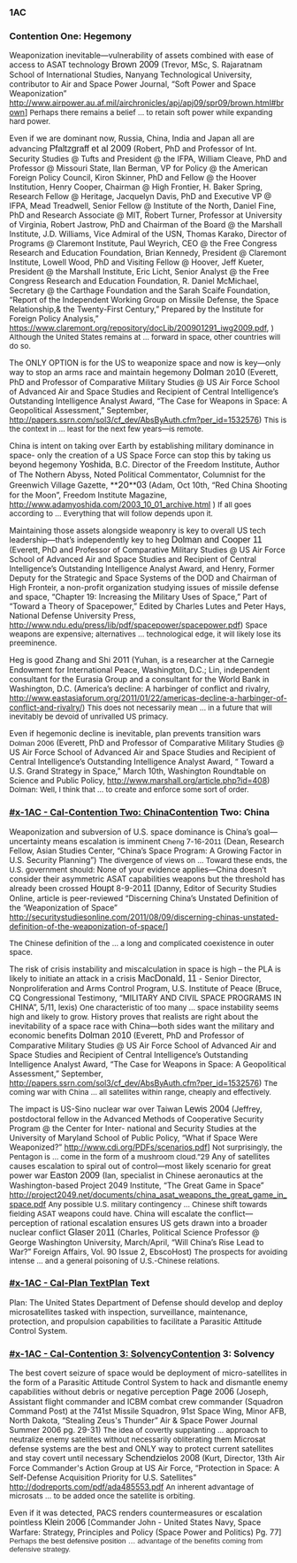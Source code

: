 ===1AC=== 
===Contention One: Hegemony=== 

Weaponization inevitable—vulnerability of assets combined with ease of access to ASAT technology
<span style="font-family: Helvetica; font-size: 16px;">Brown 2009</span> (Trevor, MSc, S. Rajaratnam School of International Studies, Nanyang Technological University, contributor to Air and Space Power Journal, “Soft Power and Space Weaponization” [[http://www.airpower.au.af.mil/airchronicles/apj/apj09/spr09/brown.html#brown|http://www.airpower.au.af.mil/airchronicles/apj/apj09/spr09/brown.html#brown]]]
<span style="font-size: 13.3333px;">Perhaps there remains a belief … to retain soft power while expanding hard power.</span>


Even if we are dominant now, Russia, China, India and Japan all are advancing
<span style="font-family: Helvetica; font-size: 16px;">Pfaltzgraff et al</span> <span style="font-size: 16px;">20</span><span style="font-family: Helvetica; font-size: 16px;">09</span> (Robert, PhD and Professor of Int. Security Studies @ Tufts and President @ the IFPA, William Cleave, PhD and Professor @ Missouri State, Ilan Berman, VP for Policy @ the American Foreign Policy Council, Kiron Skinner, PhD and Fellow @ the Hoover Institution, Henry Cooper, Chairman @ High Frontier, H. Baker Spring, Research Fellow @ Heritage, Jacquelyn Davis, PhD and Executive VP @ IFPA, Mead Treadwell, Senior Fellow @ Institute of the North, Daniel Fine, PhD and Research Associate @ MIT, Robert Turner, Professor at University of Virginia, Robert Jastrow, PhD and Chairman of the Board @ the Marshall Institute, J.D. Williams, Vice Admiral of the USN, Thomas Karako, Director of Programs @ Claremont Institute, Paul Weyrich, CEO @ the Free Congress Research and Education Foundation, Brian Kennedy, President @ Claremont Institute, Lowell Wood, PhD and Visiting Fellow @ Hoover, Jeff Kueter, President @ the Marshall Institute, Eric Licht, Senior Analyst @ the Free Congress Research and Education Foundation, R. Daniel McMichael, Secretary @ the Carthage Foundation and the Sarah Scaife Foundation, “Report of the Independent Working Group on Missile Defense, the Space Relationship,& the Twenty-First Century,” Prepared by the Institute for Foreign Policy Analysis,” [[https://www.claremont.org/repository/docLib/200901291_iwg2009.pdf]], )
<span style="font-size: 13.3333px; text-decoration: none;">Although the U</span><span style="font-size: 13.3333px;">nited </span><span style="font-size: 13.3333px; text-decoration: none;">S</span><span style="font-size: 13.3333px;">tates </span><span style="font-size: 13.3333px; text-decoration: none;">remains at … forward in space, other countries will do so</span><span style="font-size: 13.3333px;">. </span>


The ONLY OPTION is for the US to weaponize space and now is key—only way to stop an arms race and maintain hegemony
<span style="font-family: Helvetica; font-size: 16px;">Dolman </span><span style="font-size: 13.3333px;">20</span><span style="font-family: Helvetica; font-size: 16px;">10</span> (Everett, PhD and Professor of Comparative Military Studies @ US Air Force School of Advanced Air and Space Studies and Recipient of Central Intelligence’s Outstanding Intelligence Analyst Award, “The Case for Weapons in Space: A Geopolitical Assessment,” September, [[http://papers.ssrn.com/sol3/cf_dev/AbsByAuth.cfm?per_id=1532576]])
<span style="font-size: 13.3333px;">This is the context in … </span><span style="font-size: 13.3333px; text-decoration: none;">least for the next few years—is remote.</span>



China is intent on taking over Earth by establishing military dominance in space- only the creation of a US Space Force can stop this by taking us beyond hegemony
<span style="font-family: Helvetica; font-size: 16px;">Yoshida,</span> B.C. Director of the Freedom Institute, Author of The Nothern Abyss, Noted Political Commentator, Columnist for the Greenwich Village Gazette, <span class="Underline">**<span style="font-size: 16px; text-decoration: none;">20</span>**</span><span style="font-family: Helvetica; font-size: 16px;">03</span> (Adam, Oct 10th, “Red China Shooting for the Moon”, Freedom Institute Magazine, [[http://www.adamyoshida.com/2003_10_01_archive.html]] )
<span style="font-size: 13.3333px;">If all goes according to … </span><span style="font-size: 13.3333px; text-decoration: none;">Everything that will follow depends upon it.</span>


Maintaining those assets alongside weaponry is key to overall US tech leadership—that’s independently key to heg
<span style="font-family: Helvetica; font-size: 16px;">Dolman and Cooper 11</span> (Everett, PhD and Professor of Comparative Military Studies @ US Air Force School of Advanced Air and Space Studies and Recipient of Central Intelligence’s Outstanding Intelligence Analyst Award, and Henry, Former Deputy for the Strategic and Space Systems of the DOD and Chairman of High Fronteir, a non-profit organization studying issues of missile defense and space, “Chapter 19: Increasing the Military Uses of Space,” Part of “Toward a Theory of Spacepower,” Edited by Charles Lutes and Peter Hays, National Defense University Press, [[http://www.ndu.edu/press/lib/pdf/spacepower/spacepower.pdf]])
<span style="font-size: 13.3333px; text-decoration: none;">Space weapons</span><span style="font-size: 13.3333px;"> are expensive; alternatives … </span><span style="font-size: 13.3333px; text-decoration: none;">technological edge, it will </span><span style="font-size: 13.3333px;">likely</span><span style="font-size: 13.3333px; text-decoration: none;"> lose its preeminence.</span>

Heg is good
<span style="font-size: 14.6667px;">Zhang and Shi 2011</span> (Yuhan, is a researcher at the Carnegie Endowment for International Peace, Washington, D.C.; Lin, independent consultant for the Eurasia Group and a consultant for the World Bank in Washington, D.C. (America’s decline: A harbinger of conflict and rivalry, [[http://www.eastasiaforum.org/2011/01/22/americas-decline-a-harbinger-of-conflict-and-rivalry/]])
<span style="font-size: 13.3333px;">This does not necessarily mean … in a future that will inevitably be devoid of unrivalled US primacy.</span>


Even if hegemonic decline is inevitable, plan prevents transition wars
<span style="font-family: Helvetica; font-size: 13.3333px;">Dolman</span><span style="font-size: 13.3333px;"> 20</span><span style="font-family: Helvetica; font-size: 13.3333px;">06</span> (Everett, PhD and Professor of Comparative Military Studies @ US Air Force School of Advanced Air and Space Studies and Recipient of Central Intelligence’s Outstanding Intelligence Analyst Award, “ Toward a U.S. Grand Strategy in Space,” March 10th, Washington Roundtable on Science and Public Policy, [[http://www.marshall.org/article.php?id=408]])
<span style="font-size: 13.3333px;">Dolman: Well, I think that … </span><span style="font-size: 13.3333px; text-decoration: none;">to create and enforce some sort of order.</span>



===[[#x-1AC - Cal-Contention Two: China]]Contention Two: China=== 
Weaponization and subversion of U.S. space dominance is China’s goal—uncertainty means escalation is imminent
<span style="font-family: Helvetica; font-size: 13.3333px;">Cheng</span><span style="font-size: 13.3333px;"> 7-16-20</span><span style="font-family: Helvetica; font-size: 13.3333px;">11</span> (Dean, Research Fellow, Asian Studies Center, “China’s Space Program: A Growing Factor in U.S. Security Planning”)
<span style="font-size: 13.3333px; text-decoration: none;">The divergence of views on … </span><span style="font-size: 13.3333px;">Toward these ends, the U.S. government should:</span>
None of your evidence applies—China doesn’t consider their asymmetric ASAT capabilities weapons but the threshold has already been crossed
<span style="font-family: Helvetica; font-size: 16px;">Houpt</span> 8-9-20<span style="font-family: Helvetica; font-size: 16px;">11</span> [Danny, Editor of Security Studies Online, article is peer-reviewed “Discerning China’s Unstated Definition of the ‘Weaponization of Space” [[http://securitystudiesonline.com/2011/08/09/discerning-chinas-unstated-definition-of-the-weaponization-of-space/]]]

<span style="font-size: 13.3333px; text-decoration: none;">The Chinese definition of the … </span><span style="font-size: 13.3333px;">a long and complicated coexistence in outer space.</span>


The risk of crisis instability and miscalculation in space is high – the PLA is likely to initiate an attack in a crisis
<span style="font-family: Helvetica; font-size: 16px;">MacDonald, 11</span> - Senior Director, Nonproliferation and Arms Control Program, U.S. Institute of Peace (Bruce, CQ Congressional Testimony, “MILITARY AND CIVIL SPACE PROGRAMS IN CHINA”, 5/11, lexis)
<span style="font-size: 13.3333px; text-decoration: none;">One characteristic of too many … space instability seems high and likely to grow.</span>
History proves that realists are right about the inevitability of a space race with China—both sides want the military and economic benefits
<span style="font-family: Helvetica; font-size: 16px;">Dolman</span> 20<span style="font-family: Helvetica; font-size: 16px;">10</span> (Everett, PhD and Professor of Comparative Military Studies @ US Air Force School of Advanced Air and Space Studies and Recipient of Central Intelligence’s Outstanding Intelligence Analyst Award, “The Case for Weapons in Space: A Geopolitical Assessment,” September, [[http://papers.ssrn.com/sol3/cf_dev/AbsByAuth.cfm?per_id=1532576]])
<span style="font-size: 13.3333px; text-decoration: none;">The coming war with China … all satellites within range, cheaply and effectively. </span>


The impact is US-Sino nuclear war over Taiwan
<span style="font-family: Helvetica; font-size: 16px;">Lewis 2004</span> (Jeffrey, postdoctoral fellow in the Advanced Methods of Cooperative Security Program @ the Center for Inter- national and Security Studies at the University of Maryland School of Public Policy, “What if Space Were Weaponized?” [[http://www.cdi.org/PDFs/scenarios.pdf]]]
<span style="font-size: 13.3333px;">Not surprisingly, </span><span style="font-size: 13.3333px; text-decoration: none;">the Pentagon is … come in the form of a mushroom cloud</span><span style="font-size: 13.3333px;">.”29</span>
Any of satellites causes escalation to spiral out of control—most likely scenario for great power war
<span style="font-family: Helvetica; font-size: 16px;">Easton 2009 </span>(Ian, specialist in Chinese aeronautics at the Washington-based Project 2049 Institute, “The Great Game in Space” [[http://project2049.net/documents/china_asat_weapons_the_great_game_in_space.pdf]]
<span style="font-size: 13.3333px; text-decoration: none;">Any possible U.S. military contingency … </span><span style="font-size: 13.3333px;">Chinese shift towards fielding </span><span style="font-size: 13.3333px; text-decoration: none;">ASAT weapons could have</span><span style="font-size: 13.3333px;">.</span>
China will escalate the conflict—perception of rational escalation ensures US gets drawn into a broader nuclear conflict
<span style="font-family: Helvetica; font-size: 16px;">Glaser</span> 20<span style="font-family: Helvetica; font-size: 16px;">11</span> (Charles, Political Science Professor @ George Washington University, March/April, “Will China’s Rise Lead to War?” Foreign Affairs, Vol. 90 Issue 2, EbscoHost)
<span style="font-size: 13.3333px;">The prospects for avoiding intense … and a general poisoning of U.S.-Chinese relations.</span>

===[[#x-1AC - Cal-Plan Text]]Plan Text=== 
Plan: The United States Department of Defense should develop and deploy microsatellites tasked with inspection, surveillance, maintenance, protection, and propulsion capabilities to facilitate a Parasitic Attitude Control System.

===[[#x-1AC - Cal-Contention 3: Solvency]]Contention 3: Solvency=== 

The best covert seizure of space would be deployment of micro-satellites in the form of a Parasitic Attitude Control System to hack and dismantle enemy capabilities without debris or negative perception
<span style="font-family: Helvetica; font-size: 16px;">Page</span> 20<span style="font-family: Helvetica; font-size: 16px;">06</span> (Joseph, Assistant flight commander and ICBM combat crew commander (Squadron Command Post) at the 741st Missile Squadron, 91st Space Wing, Minor AFB, North Dakota, “Stealing Zeus's Thunder” Air & Space Power Journal Summer 2006 pg. 29-31)
<span style="font-size: 13.3333px; text-decoration: none;">The idea of covertly supplanting … </span><span style="font-size: 13.3333px;">approach</span><span style="font-size: 13.3333px; text-decoration: none;"> to neutralize enemy satellites without </span><span style="font-size: 13.3333px;">necessarily</span><span style="font-size: 13.3333px; text-decoration: none;"> obliterating them</span>
Microsat defense systems are the best and ONLY way to protect current satellites and stay covert until necessary
<span style="font-family: Helvetica; font-size: 16px;">Schendzielos</span> 20<span style="font-family: Helvetica; font-size: 16px;">08</span> (Kurt, Director, 13th Air Force Commander's Action Group at US Air Force, “Protection in Space: A Self-Defense Acquisition Priority for U.S. Satellites” [[http://dodreports.com/pdf/ada485553.pdf]]
<span style="font-size: 13.3333px; text-decoration: none;">An inherent advantage of microsats</span><span style="font-size: 13.3333px;"> … </span><span style="font-size: 13.3333px; text-decoration: none;">to be added once the satellite is orbiting.</span>


Even if it was detected, PACS renders countermeasures or escalation pointless
<span style="font-family: Helvetica; font-size: 16px;">Klein</span> 20<span style="font-family: Helvetica; font-size: 16px;">06</span> [Commander John - United States Navy, Space Warfare: Strategy, Principles and Policy (Space Power and Politics) Pg. 77]
<span style="color: #2d2d2d; font-family: Helvetica; font-size: 13.3333px;">Perhaps </span><span style="font-family: Helvetica; font-size: 13.3333px; text-decoration: none;">the best defensive position … </span><span style="color: #2d2d2d; font-family: Helvetica; font-size: 13.3333px;">advantage of the benefits coming from defensive strategy.</span>